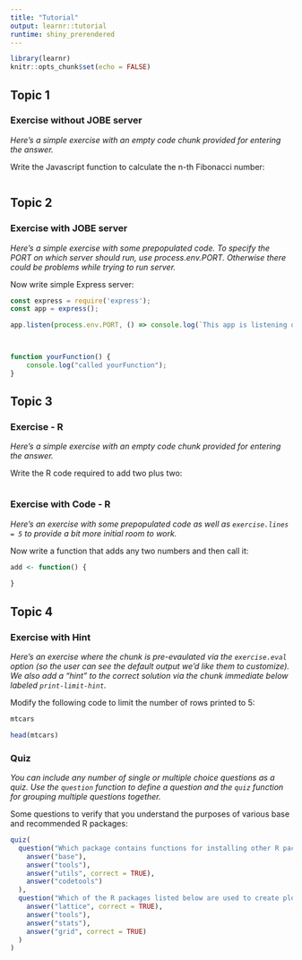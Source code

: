 ```yaml
---
title: "Tutorial"
output: learnr::tutorial
runtime: shiny_prerendered
---
```


```r
library(learnr)
knitr::opts_chunk$set(echo = FALSE)
```
## Topic 1

### Exercise without JOBE server

*Here's a simple exercise with an empty code chunk provided for entering the answer.*

Write the Javascript function to calculate the n-th Fibonacci number:

```js

```   

## Topic 2

### Exercise with JOBE server

*Here's a simple exercise with some prepopulated code. To specify the PORT on which server should run, use process.env.PORT. Otherwise there could be problems while trying to run server.*

Now write simple Express server:

```js
const express = require('express'); 
const app = express(); 

app.listen(process.env.PORT, () => console.log(`This app is listening on port `  + process.env.PORT));
``` 

```r
 
```

```r
 
```

```js
function yourFunction() {
	console.log("called yourFunction");
}       
``` 

## Topic 3

### Exercise - R

*Here's a simple exercise with an empty code chunk provided for entering the answer.*

Write the R code required to add two plus two:

```r

```

### Exercise with Code - R

*Here's an exercise with some prepopulated code as well as `exercise.lines = 5` to provide a bit more initial room to work.*

Now write a function that adds any two numbers and then call it:

```r
add <- function() {
  
}
```

## Topic 4

### Exercise with Hint

*Here's an exercise where the chunk is pre-evaulated via the `exercise.eval` option (so the user can see the default output we'd like them to customize). We also add a "hint" to the correct solution via the chunk immediate below labeled `print-limit-hint`.*

Modify the following code to limit the number of rows printed to 5:

```r
mtcars
```

```r
head(mtcars)
```

### Quiz

*You can include any number of single or multiple choice questions as a quiz. Use the `question` function to define a question and the `quiz` function for grouping multiple questions together.*

Some questions to verify that you understand the purposes of various base and recommended R packages:

```r
quiz(
  question("Which package contains functions for installing other R packages?",
    answer("base"),
    answer("tools"),
    answer("utils", correct = TRUE),
    answer("codetools")
  ),
  question("Which of the R packages listed below are used to create plots?",
    answer("lattice", correct = TRUE),
    answer("tools"),
    answer("stats"),
    answer("grid", correct = TRUE)
  )
)
```

